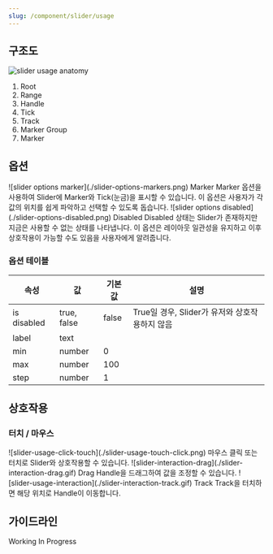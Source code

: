 ```yaml
---
slug: /component/slider/usage
---
```


## 구조도

<Anatomy>![slider usage anatomy](./anatomy.png)</Anatomy>

1. Root
2. Range
3. Handle
4. Tick
5. Track
6. Marker Group
7. Marker

## 옵션

<HalfCard>
  <HalfCardImageCell>
    ![slider options marker](./slider-options-markers.png)
  </HalfCardImageCell>
  <HalfCardDescriptionCell>
    <HalfCardDescriptionTitle>Marker</HalfCardDescriptionTitle>
    <HalfCardDescription>
      Marker 옵션을 사용하여 Slider에 Marker와 Tick(눈금)을 표시할 수 있습니다.
      이 옵션은 사용자가 각 값의 위치를 쉽게 파악하고 선택할 수 있도록 돕습니다.
    </HalfCardDescription>
  </HalfCardDescriptionCell>
</HalfCard>

<HalfCard>
  <HalfCardImageCell>
    ![slider options disabled](./slider-options-disabled.png)
  </HalfCardImageCell>
  <HalfCardDescriptionCell>
    <HalfCardDescriptionTitle>Disabled</HalfCardDescriptionTitle>
    <HalfCardDescription>
      Disabled 상태는 Slider가 존재하지만 지금은 사용할 수 없는 상태를
      나타냅니다. 이 옵션은 레이아웃 일관성을 유지하고 이후 상호작용이 가능할
      수도 있음을 사용자에게 알려줍니다.
    </HalfCardDescription>
  </HalfCardDescriptionCell>
</HalfCard>

### 옵션 테이블

| 속성        | 값          | 기본값 | 설명                                           |
| ----------- | ----------- | ------ | ---------------------------------------------- |
| is disabled | true, false | false  | True일 경우, Slider가 유저와 상호작용하지 않음 |
| label       | text        |        |                                                |
| min         | number      | 0      |                                                |
| max         | number      | 100    |                                                |
| step        | number      | 1      |                                                |

## 상호작용

### 터치 / 마우스

<FullCard>
  <FullCardImageCell>
    ![slider-usage-click-touch](./slider-usage-touch-click.png)
  </FullCardImageCell>
  <FullCardDescription>
    마우스 클릭 또는 터치로 Slider와 상호작용할 수 있습니다.
  </FullCardDescription>
</FullCard>

<HalfCard>
  <HalfCardImageCell>
    ![slider-interaction-drag](./slider-interaction-drag.gif)
  </HalfCardImageCell>
  <HalfCardDescriptionCell>
    <HalfCardDescriptionTitle>Drag</HalfCardDescriptionTitle>
    <HalfCardDescription>
      Handle을 드래그하여 값을 조정할 수 있습니다.
    </HalfCardDescription>
  </HalfCardDescriptionCell>
</HalfCard>
<HalfCard>
  <HalfCardImageCell>
    ![slider-usage-interaction](./slider-interaction-track.gif)
  </HalfCardImageCell>
  <HalfCardDescriptionCell>
    <HalfCardDescriptionTitle>Track</HalfCardDescriptionTitle>
    <HalfCardDescription>
      Track을 터치하면 해당 위치로 Handle이 이동합니다.
    </HalfCardDescription>
  </HalfCardDescriptionCell>
</HalfCard>

## 가이드라인

Working In Progress
